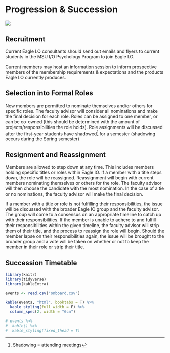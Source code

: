 # Progression & Succession

![](images/replacements.PNG)

## Recruitment 

Current Eagle I.O consultants should send out emails and flyers to current students in the MSU I/O Psychology Program to join Eagle I.O.

Current members may host an information session to inform prospective members of the membership requirements & expectations and the products Eagle I.O currently produces. 

## Selection into Formal Roles

New members are permitted to nominate themselves and/or others for specific roles. The faculty advisor will consider all nominations and make the final decision for each role. Roles can be assigned to one member, or can be co-owned (this should be determined with the amount of projects/responsibilities the role holds). Role assignments will be discussed after the first-year students have shadowed[^footie] for a semester (shadowing occurs during the Spring semester)

[^footie]:Shadowing = attending meetings


## Resignment and Reassignment

Members are allowed to step down at any time. This includes members holding specific titles or roles within Eagle IO. If a member with a title steps down, the role will be reassigned. Reassignment will begin with current members nominating themselves or others for the role. The faculty advisor will then choose the candidate with the most nomination. In the case of a tie or no nominations, the faculty advisor will make the final decision.

If a member with a title or role is not fulfilling their responsibilities, the issue will be discussed with the broader Eagle IO group and the faculty advisor. The group will come to a consensus on an appropriate timeline to catch up with their responsibilities. If the member is unable to adhere to and fulfill their responsibilities within the given timeline, the faculty advisor will strip them of their title, and the process to reassign the role will begin. Should the member lapse on their responsibilities again, the issue will be brought to the broader group and a vote will be taken on whether or not to keep the member in their role or strip their title.

## Succession Timetable{#timetable}

```r

library(knitr)
library(tidyverse)
library(kableExtra)

events <- read.csv("onboard.csv")

kable(events, "html", booktabs = T) %>%
  kable_styling(full_width = F) %>%
  column_spec(2, width = "6cm")

# events %>%
#  kable() %>%
#  kable_styling(fixed_thead = T)

```

